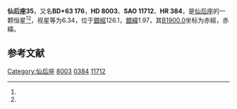 {{Starbox begin
| name = 仙后座35
}}
{{Starbox observe
| epoch = [[J2000.0|J2000.0]]
| constell = [[仙后座|仙后座]]<ref name=SIMBAD>{{cite web
 | url=http://simbad.u-strasbg.fr/simbad/sim-id?Ident=HR+384
 | title =Pulsating variable Star
 | publisher=Centre de Données astronomiques de Strasbourg
 | work=SIMBAD
 | accessdate=2012-07-13}}</ref><ref name=DATA>{{cite web
 | url=http://vizier.u-strasbg.fr/viz-bin/VizieR-5?-out.add=.&-source=5050&-corr=PK=HR&-out.max=9999&HR=384
 | title=VizieR Detailed Page
 | accessdate=2012-07-13
 | archive-date=2016-03-05
 | archive-url=https://web.archive.org/web/20160305034611/http://vizier.u-strasbg.fr/viz-bin/VizieR-5?-out.add=.&-source=5050&-corr=PK=HR&-out.max=9999&HR=384
 | dead-url=no
 }}</ref>
| 星官 = 
| ra = {{RA|1|21|5.2}}<ref name=SIMBAD /><ref name=DATA />
| dec = {{DEC|+64|39|30}}<ref name=SIMBAD /><ref name=DATA />
| appmag_v = 6.34<ref name=SIMBAD /><ref name=DATA />
}}
{{Starbox character
| class = A2Vnn<ref name=SIMBAD /><ref name=DATA />
| b-v = 0.09<ref name=SIMBAD /><ref name=DATA />
| u-b = <ref name=SIMBAD /><ref name=DATA />
| r-i = <ref name=SIMBAD /><ref name=DATA />
| variable = 
}}
{{Starbox astrometry
| radial_v = 
| prop_mo_ra = -15
| parallax = 
| p_error = 
}}
{{Starbox catalog
| names =BD+63 176，[[SAO星表|SAO]] 11712，[[HD星表|HD]] 8003，[[HR星表|HR]] 384}}
{{Starbox reference |Simbad=HR+384}}
{{Starbox end}}

'''仙后座35'''，又名'''BD+63 176'''，'''HD 8003'''、'''SAO 11712'''、'''HR 384'''，是[[仙后座|仙后座]]的一颗恒星<ref name=SIMBAD /><ref name=DATA />，视星等为6.34，位于[[銀道座標系|銀經]]126.1，[[銀道座標系|銀緯]]1.97，其[[B1900.0|B1900.0]]坐标为赤經{{RA|1|14|24.1}}，赤緯{{DEC|+64|1.97|2}}。

== 参考文献 ==
{{reflist}}

{{star-stub}}

{{仙后座恒星}}
[[Category:仙后座|Category:仙后座]]
[[Category:HD和HDE天體|8003]]
[[Category:HR天體|0384]]
[[Category:SAO天體|11712]]
